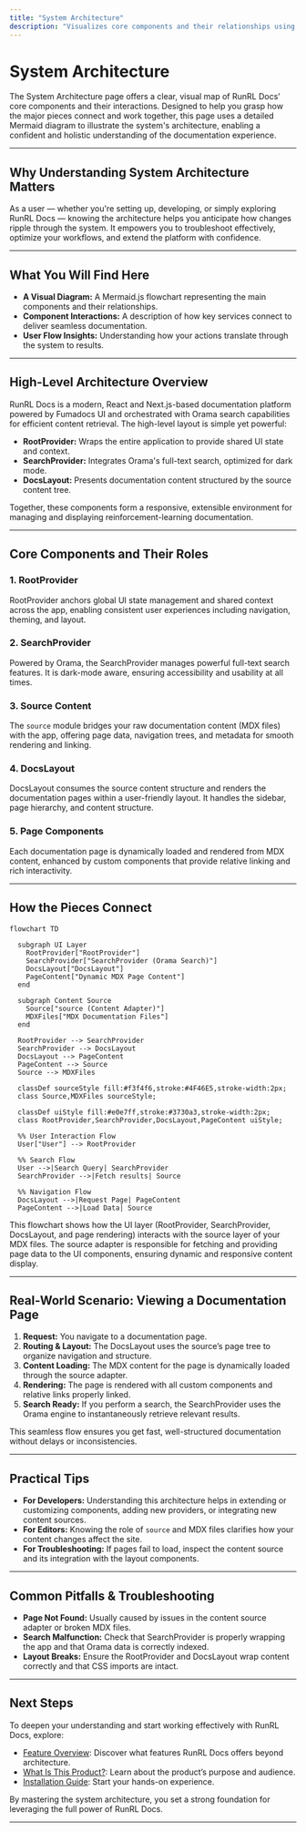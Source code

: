 ```yaml
---
title: "System Architecture"
description: "Visualizes core components and their relationships using a mermaid diagram. Explains how major pieces interact to deliver the documentation experience."
---
```


# System Architecture

The System Architecture page offers a clear, visual map of RunRL Docs’ core components and their interactions. Designed to help you grasp how the major pieces connect and work together, this page uses a detailed Mermaid diagram to illustrate the system's architecture, enabling a confident and holistic understanding of the documentation experience.

---

## Why Understanding System Architecture Matters

As a user — whether you're setting up, developing, or simply exploring RunRL Docs — knowing the architecture helps you anticipate how changes ripple through the system. It empowers you to troubleshoot effectively, optimize your workflows, and extend the platform with confidence.

---

## What You Will Find Here

- **A Visual Diagram:** A Mermaid.js flowchart representing the main components and their relationships.
- **Component Interactions:** A description of how key services connect to deliver seamless documentation.
- **User Flow Insights:** Understanding how your actions translate through the system to results.

---

## High-Level Architecture Overview

RunRL Docs is a modern, React and Next.js-based documentation platform powered by Fumadocs UI and orchestrated with Orama search capabilities for efficient content retrieval. The high-level layout is simple yet powerful:

- **RootProvider:** Wraps the entire application to provide shared UI state and context.
- **SearchProvider:** Integrates Orama's full-text search, optimized for dark mode.
- **DocsLayout:** Presents documentation content structured by the source content tree.

Together, these components form a responsive, extensible environment for managing and displaying reinforcement-learning documentation.

---

## Core Components and Their Roles

### 1. RootProvider

RootProvider anchors global UI state management and shared context across the app, enabling consistent user experiences including navigation, theming, and layout.

### 2. SearchProvider

Powered by Orama, the SearchProvider manages powerful full-text search features. It is dark-mode aware, ensuring accessibility and usability at all times.

### 3. Source Content

The `source` module bridges your raw documentation content (MDX files) with the app, offering page data, navigation trees, and metadata for smooth rendering and linking.

### 4. DocsLayout

DocsLayout consumes the source content structure and renders the documentation pages within a user-friendly layout. It handles the sidebar, page hierarchy, and content structure.

### 5. Page Components

Each documentation page is dynamically loaded and rendered from MDX content, enhanced by custom components that provide relative linking and rich interactivity.

---

## How the Pieces Connect

```mermaid
flowchart TD

  subgraph UI Layer
    RootProvider["RootProvider"]
    SearchProvider["SearchProvider (Orama Search)"]
    DocsLayout["DocsLayout"]
    PageContent["Dynamic MDX Page Content"]
  end

  subgraph Content Source
    Source["source (Content Adapter)"]
    MDXFiles["MDX Documentation Files"]
  end

  RootProvider --> SearchProvider
  SearchProvider --> DocsLayout
  DocsLayout --> PageContent
  PageContent --> Source
  Source --> MDXFiles

  classDef sourceStyle fill:#f3f4f6,stroke:#4F46E5,stroke-width:2px;
  class Source,MDXFiles sourceStyle;

  classDef uiStyle fill:#e0e7ff,stroke:#3730a3,stroke-width:2px;
  class RootProvider,SearchProvider,DocsLayout,PageContent uiStyle;

  %% User Interaction Flow
  User["User"] --> RootProvider

  %% Search Flow
  User -->|Search Query| SearchProvider
  SearchProvider -->|Fetch results| Source

  %% Navigation Flow
  DocsLayout -->|Request Page| PageContent
  PageContent -->|Load Data| Source

```

This flowchart shows how the UI layer (RootProvider, SearchProvider, DocsLayout, and page rendering) interacts with the source layer of your MDX files. The source adapter is responsible for fetching and providing page data to the UI components, ensuring dynamic and responsive content display.

---

## Real-World Scenario: Viewing a Documentation Page

1. **Request:** You navigate to a documentation page.
2. **Routing & Layout:** The DocsLayout uses the source’s page tree to organize navigation and structure.
3. **Content Loading:** The MDX content for the page is dynamically loaded through the source adapter.
4. **Rendering:** The page is rendered with all custom components and relative links properly linked.
5. **Search Ready:** If you perform a search, the SearchProvider uses the Orama engine to instantaneously retrieve relevant results.

This seamless flow ensures you get fast, well-structured documentation without delays or inconsistencies.

---

## Practical Tips

- **For Developers:** Understanding this architecture helps in extending or customizing components, adding new providers, or integrating new content sources.
- **For Editors:** Knowing the role of `source` and MDX files clarifies how your content changes affect the site.
- **For Troubleshooting:** If pages fail to load, inspect the content source and its integration with the layout components.

---

## Common Pitfalls & Troubleshooting

- **Page Not Found:** Usually caused by issues in the content source adapter or broken MDX files.
- **Search Malfunction:** Check that SearchProvider is properly wrapping the app and that Orama data is correctly indexed.
- **Layout Breaks:** Ensure the RootProvider and DocsLayout wrap content correctly and that CSS imports are intact.

---

## Next Steps

To deepen your understanding and start working effectively with RunRL Docs, explore:

- [Feature Overview](/overview/architecture-features-overview/feature-overview): Discover what features RunRL Docs offers beyond architecture.
- [What Is This Product?](/overview/introduction-core-concepts/product-intro-value): Learn about the product’s purpose and audience.
- [Installation Guide](/getting-started/setup-introduction/installing-runrl): Start your hands-on experience.

By mastering the system architecture, you set a strong foundation for leveraging the full power of RunRL Docs.

---

<System Architecture Diagram By User Request>


